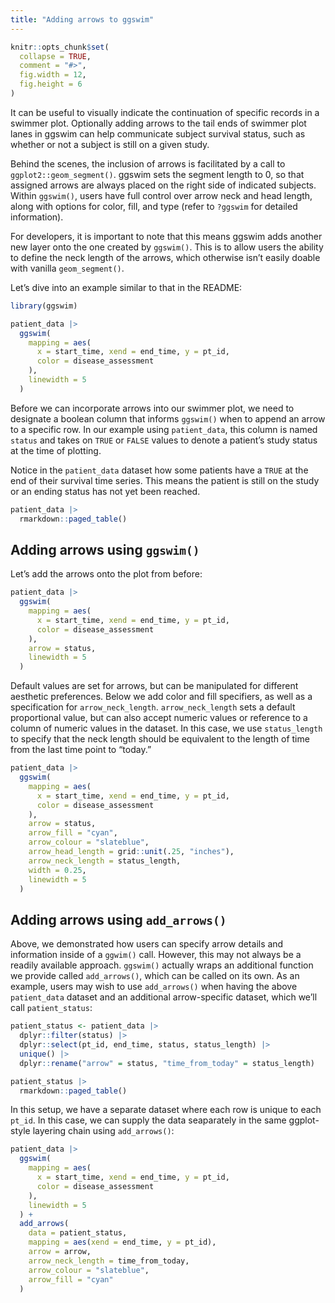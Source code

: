 ```yaml
---
title: "Adding arrows to ggswim"
---
```


```r
knitr::opts_chunk$set(
  collapse = TRUE,
  comment = "#>",
  fig.width = 12,
  fig.height = 6
)
```

It can be useful to visually indicate the continuation of specific records in a swimmer plot. Optionally adding arrows to the tail ends of swimmer plot lanes in ggswim can help communicate subject survival status, such as whether or not a subject is still on a given study.

Behind the scenes, the inclusion of arrows is facilitated by a call to `ggplot2::geom_segment()`. ggswim sets the segment length to 0, so that assigned arrows are always placed on the right side of indicated subjects. Within `ggswim()`, users have full control over arrow neck and head length, along with options for color, fill, and type (refer to `?ggswim` for detailed information).

For developers, it is important to note that this means ggswim adds another new layer onto the one created by `ggswim()`. This is to allow users the ability to define the neck length of the arrows, which otherwise isn't easily doable with vanilla `geom_segment()`.

Let's dive into an example similar to that in the README:

```r
library(ggswim)

patient_data |>
  ggswim(
    mapping = aes(
      x = start_time, xend = end_time, y = pt_id,
      color = disease_assessment
    ),
    linewidth = 5
  )
```

Before we can incorporate arrows into our swimmer plot, we need to designate a boolean column that informs `ggswim()` when to append an arrow to a specific row. In our example using `patient_data`, this column is named `status` and takes on `TRUE` or `FALSE` values to denote a patient's study status at the time of plotting.

Notice in the `patient_data` dataset how some patients have a `TRUE` at the end of their survival time series. This means the patient is still on the study or an ending status has not yet been reached.

```r
patient_data |>
  rmarkdown::paged_table()
```

## Adding arrows using `ggswim()`

Let's add the arrows onto the plot from before:

```r
patient_data |>
  ggswim(
    mapping = aes(
      x = start_time, xend = end_time, y = pt_id,
      color = disease_assessment
    ),
    arrow = status,
    linewidth = 5
  )
```

Default values are set for arrows, but can be manipulated for different aesthetic preferences. Below we add color and fill specifiers, as well as a specification for `arrow_neck_length`. `arrow_neck_length` sets a default proportional value, but can also accept numeric values or reference to a column of numeric values in the dataset. In this case, we use `status_length` to specify that the neck length should be equivalent to the length of time from the last time point to "today."

```r
patient_data |>
  ggswim(
    mapping = aes(
      x = start_time, xend = end_time, y = pt_id,
      color = disease_assessment
    ),
    arrow = status,
    arrow_fill = "cyan",
    arrow_colour = "slateblue",
    arrow_head_length = grid::unit(.25, "inches"),
    arrow_neck_length = status_length,
    width = 0.25,
    linewidth = 5
  )
```

## Adding arrows using `add_arrows()`

Above, we demonstrated how users can specify arrow details and information inside of a `ggwim()` call. However, this may not always be a readily available approach. `ggswim()` actually wraps an additional function we provide called `add_arrows()`, which can be called on its own. As an example, users may wish to use `add_arrows()` when having the above `patient_data` dataset and an additional arrow-specific dataset, which we'll call `patient_status`:

```r
patient_status <- patient_data |>
  dplyr::filter(status) |>
  dplyr::select(pt_id, end_time, status, status_length) |>
  unique() |>
  dplyr::rename("arrow" = status, "time_from_today" = status_length)

patient_status |>
  rmarkdown::paged_table()
```

In this setup, we have a separate dataset where each row is unique to each `pt_id`. In this case, we can supply the data seaparately in the same ggplot-style layering chain using `add_arrows()`:

```r
patient_data |>
  ggswim(
    mapping = aes(
      x = start_time, xend = end_time, y = pt_id,
      color = disease_assessment
    ),
    linewidth = 5
  ) +
  add_arrows(
    data = patient_status,
    mapping = aes(xend = end_time, y = pt_id),
    arrow = arrow,
    arrow_neck_length = time_from_today,
    arrow_colour = "slateblue",
    arrow_fill = "cyan"
  )
```

